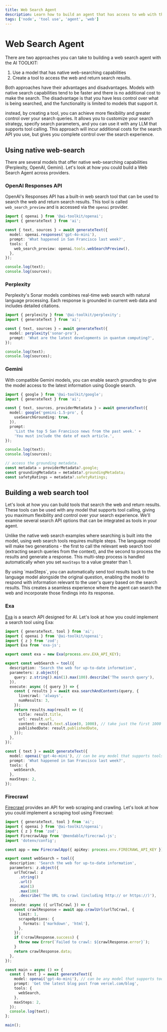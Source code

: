 ```yaml
---
title: Web Search Agent
description: Learn how to build an agent that has access to web with the AI TOOLKIT and Node
tags: ['node', 'tool use', 'agent', 'web']
---
```


# Web Search Agent

There are two approaches you can take to building a web search agent with the AI TOOLKIT:

1. Use a model that has native web-searching capabilities
2. Create a tool to access the web and return search results.

Both approaches have their advantages and disadvantages. Models with native search capabilities tend to be faster and there is no additional cost to make the search. The disadvantage is that you have less control over what is being searched, and the functionality is limited to models that support it.

instead, by creating a tool, you can achieve more flexibility and greater control over your search queries. It allows you to customize your search strategy, specify search parameters, and you can use it with any LLM that supports tool calling. This approach will incur additional costs for the search API you use, but gives you complete control over the search experience.

## Using native web-search

There are several models that offer native web-searching capabilities (Perplexity, OpenAI, Gemini). Let's look at how you could build a Web Search Agent across providers.

### OpenAI Responses API

OpenAI's Responses API has a built-in web search tool that can be used to search the web and return search results. This tool is called `web_search_preview` and is accessed via the `openai` provider.

```ts
import { openai } from '@ai-toolkit/openai';
import { generateText } from 'ai';

const { text, sources } = await generateText({
  model: openai.responses('gpt-4o-mini'),
  prompt: 'What happened in San Francisco last week?',
  tools: {
    web_search_preview: openai.tools.webSearchPreview(),
  },
});

console.log(text);
console.log(sources);
```

### Perplexity

Perplexity's Sonar models combines real-time web search with natural language processing. Each response is grounded in current web data and includes detailed citations.

```ts
import { perplexity } from '@ai-toolkit/perplexity';
import { generateText } from 'ai';

const { text, sources } = await generateText({
  model: perplexity('sonar-pro'),
  prompt: 'What are the latest developments in quantum computing?',
});

console.log(text);
console.log(sources);
```

### Gemini

With compatible Gemini models, you can enable search grounding to give the model access to the latest information using Google search.

```ts
import { google } from '@ai-toolkit/google';
import { generateText } from 'ai';

const { text, sources, providerMetadata } = await generateText({
  model: google('gemini-1.5-pro', {
    useSearchGrounding: true,
  }),
  prompt:
    'List the top 5 San Francisco news from the past week.' +
    'You must include the date of each article.',
});

console.log(text);
console.log(sources);

// access the grounding metadata.
const metadata = providerMetadata?.google;
const groundingMetadata = metadata?.groundingMetadata;
const safetyRatings = metadata?.safetyRatings;
```

## Building a web search tool

Let's look at how you can build tools that search the web and return results. These tools can be used with any model that supports tool calling, giving you maximum flexibility and control over your search experience. We'll examine several search API options that can be integrated as tools in your agent.

Unlike the native web search examples where searching is built into the model, using web search tools requires multiple steps. The language model will make two generations - the first to call the relevant web search tool (extracting search queries from the context), and the second to process the results and generate a response. This multi-step process is handled automatically when you set `maxSteps` to a value greater than 1.

<Note>
  By using `maxSteps`, you can automatically send tool results back to the
  language model alongside the original question, enabling the model to respond
  with information relevant to the user's query based on the search results.
  This creates a seamless experience where the agent can search the web and
  incorporate those findings into its response.
</Note>

### Exa

[Exa](https://exa.ai/) is a search API designed for AI. Let's look at how you could implement a search tool using Exa:

```ts
import { generateText, tool } from 'ai';
import { openai } from '@ai-toolkit/openai';
import { z } from 'zod';
import Exa from 'exa-js';

export const exa = new Exa(process.env.EXA_API_KEY);

export const webSearch = tool({
  description: 'Search the web for up-to-date information',
  parameters: z.object({
    query: z.string().min(1).max(100).describe('The search query'),
  }),
  execute: async ({ query }) => {
    const { results } = await exa.searchAndContents(query, {
      livecrawl: 'always',
      numResults: 3,
    });
    return results.map(result => ({
      title: result.title,
      url: result.url,
      content: result.text.slice(0, 1000), // take just the first 1000 characters
      publishedDate: result.publishedDate,
    }));
  },
});

const { text } = await generateText({
  model: openai('gpt-4o-mini'), // can be any model that supports tools
  prompt: 'What happened in San Francisco last week?',
  tools: {
    webSearch,
  },
  maxSteps: 2,
});
```

### Firecrawl

[Firecrawl](https://firecrawl.dev) provides an API for web scraping and crawling. Let's look at how you could implement a scraping tool using Firecrawl:

```ts
import { generateText, tool } from 'ai';
import { openai } from '@ai-toolkit/openai';
import { z } from 'zod';
import FirecrawlApp from '@mendable/firecrawl-js';
import 'dotenv/config';

const app = new FirecrawlApp({ apiKey: process.env.FIRECRAWL_API_KEY });

export const webSearch = tool({
  description: 'Search the web for up-to-date information',
  parameters: z.object({
    urlToCrawl: z
      .string()
      .url()
      .min(1)
      .max(100)
      .describe('The URL to crawl (including http:// or https://)'),
  }),
  execute: async ({ urlToCrawl }) => {
    const crawlResponse = await app.crawlUrl(urlToCrawl, {
      limit: 1,
      scrapeOptions: {
        formats: ['markdown', 'html'],
      },
    });
    if (!crawlResponse.success) {
      throw new Error(`Failed to crawl: ${crawlResponse.error}`);
    }
    return crawlResponse.data;
  },
});

const main = async () => {
  const { text } = await generateText({
    model: openai('gpt-4o-mini'), // can be any model that supports tools
    prompt: 'Get the latest blog post from vercel.com/blog',
    tools: {
      webSearch,
    },
    maxSteps: 2,
  });
  console.log(text);
};

main();
```
